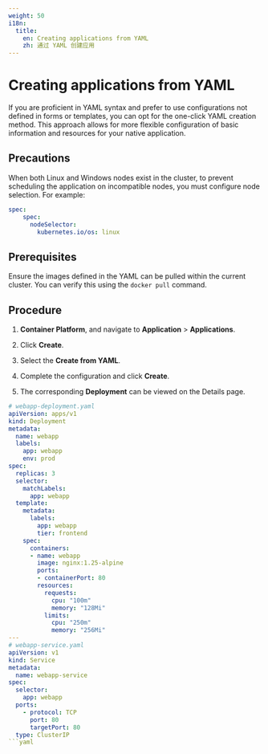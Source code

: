 ```yaml
---
weight: 50
i18n:
  title:
    en: Creating applications from YAML
    zh: 通过 YAML 创建应用
---
```


# Creating applications from YAML

If you are proficient in YAML syntax and prefer to use configurations not defined in forms or templates, you can opt for the one-click YAML creation method. This approach allows for more flexible configuration of basic information and resources for your native application.

## Precautions

When both Linux and Windows nodes exist in the cluster, to prevent scheduling the application on incompatible nodes, you must configure node selection. For example:

```yaml
spec:
    spec:
      nodeSelector:
        kubernetes.io/os: linux
```

## Prerequisites

Ensure the images defined in the YAML can be pulled within the current cluster. You can verify this using the `docker pull` command.

## Procedure

1. **Container Platform**, and navigate to **Application** > **Applications**.

2. Click **Create**.

3. Select the **Create from YAML**.

5. Complete the configuration and click **Create**.

6. The corresponding **Deployment** can be viewed on the Details page.

```yaml
# webapp-deployment.yaml
apiVersion: apps/v1
kind: Deployment
metadata:
  name: webapp
  labels:
    app: webapp
    env: prod
spec:
  replicas: 3
  selector:
    matchLabels:
      app: webapp
  template:
    metadata:
      labels:
        app: webapp
        tier: frontend
    spec:
      containers:
      - name: webapp
        image: nginx:1.25-alpine
        ports:
        - containerPort: 80
        resources:
          requests:
            cpu: "100m"
            memory: "128Mi"
          limits:
            cpu: "250m"
            memory: "256Mi"
---
# webapp-service.yaml
apiVersion: v1
kind: Service
metadata:
  name: webapp-service
spec:
  selector:
    app: webapp
  ports:
    - protocol: TCP
      port: 80
      targetPort: 80
  type: ClusterIP
```yaml